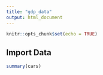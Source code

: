 ```yaml
---
title: "gdp_data"
output: html_document
---
```


```r
knitr::opts_chunk$set(echo = TRUE)
```

## Import Data

```r
summary(cars)
```

